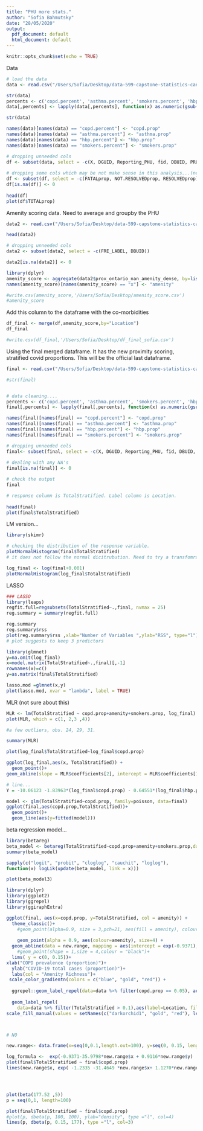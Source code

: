 ```yaml
---
title: "PHU more stats."
author: "Sofia Bahmutsky"
date: "28/05/2020"
output:
  pdf_document: default
  html_document: default
---
```


```r
knitr::opts_chunk$set(echo = TRUE)
```

Data 
```r
# load the data
data <- read.csv("/Users/Sofia/Desktop/data-599-capstone-statistics-canada/data/PMD-en/PHU_FINAL_prop.csv")

str(data)
percents <- c('copd.percent', 'asthma.percent', 'smokers.percent', 'hbp.percent')
data[,percents] <- lapply(data[,percents], function(x) as.numeric(gsub("[\\%,]", "", x))/100)

str(data)

names(data)[names(data) == "copd.percent"] <- "copd.prop"
names(data)[names(data) == "asthma.percent"] <- "asthma.prop"
names(data)[names(data) == "hbp.percent"] <- "hbp.prop"
names(data)[names(data) == "smokers.percent"] <- "smokers.prop"

# dropping unneeded cols
df <- subset(data, select = -c(X, DGUID, Reporting_PHU, fid, DBUID, PRUID_x, CSDUID_x, CMAUID_x, CMAPUID_x, HR_UID, DAUID, lon, lat))
  
# dropping some cols which may be not make sense in this analysis...(need to check with John i think)
df <- subset(df, select = -c(FATALprop, NOT.RESOLVEDprop, RESOLVEDprop))
df[is.na(df)] <- 0
           
head(df)
plot(df$TOTALprop)
```


Amenity scoring data. Need to average and groupby the PHU
```r
data2 <- read.csv("/Users/Sofia/Desktop/data-599-capstone-statistics-canada/data/QGIS_csv_files/Amenity_Scoring.csv")

head(data2)

# dropping unneeded cols
data2 <- subset(data2, select = -c(FRE_LABEL, DBUID))

data2[is.na(data2)] <- 0

library(dplyr)
amenity_score <- aggregate(data2$prox_ontario_nan_amenity_dense, by=list(Location=data2$ENG_LABEL), FUN=mean)
names(amenity_score)[names(amenity_score) == "x"] <- "amenity"

#write.csv(amenity_score,'/Users/Sofia/Desktop/amenity_score.csv')
#amenity_score
```

Add this column to the dataframe with the co-morbidities
```r
df_final <- merge(df,amenity_score,by="Location")
df_final

#write.csv(df_final,'/Users/Sofia/Desktop/df_final_sofia.csv')
```










##############################################################################################################
Using the final merged dataframe. It has the new proximity scoring, stratified covid proportions. This will be the official last dataframe.

```r
final <- read.csv("/Users/Sofia/Desktop/data-599-capstone-statistics-canada/data/PMD-en/PHU_FINAL_prop.csv")

#str(final)


# data cleaning....
percents <- c('copd.percent', 'asthma.percent', 'smokers.percent', 'hbp.percent')
final[,percents] <- lapply(final[,percents], function(x) as.numeric(gsub("[\\%,]", "", x))/100)

names(final)[names(final) == "copd.percent"] <- "copd.prop"
names(final)[names(final) == "asthma.percent"] <- "asthma.prop"
names(final)[names(final) == "hbp.percent"] <- "hbp.prop"
names(final)[names(final) == "smokers.percent"] <- "smokers.prop"

# dropping unneeded cols
final<- subset(final, select = -c(X, DGUID, Reporting_PHU, fid, DBUID, PRUID_x, CSDUID_x, CMAUID_x, CMAPUID_x, HR_UID, DAUID, lon, lat, FEMALEprop, MALEprop, TRANSGENDERprop, UNKNOWNprop, OTHERprop, CONTACTprop, NEITHERprop, TRAVEL.RELATEDprop, NOT.RESOLVEDprop, RESOLVEDprop, FATALprop, Census, prox_idx_emp, prox_idx_pharma, prox_idx_childcare, prox_idx_health, prox_idx_grocery, prox_idx_educpri, prox_idx_educsec, prox_idx_lib, prox_idx_parks, prox_idx_transit, DBPOP, Location, TOTALprop, phu_weight))
 
# dealing with any NA's
final[is.na(final)] <- 0

# check the output
final  

# response column is TotalStratified. Label column is Location. 
           
head(final)
plot(final$TotalStratified)
```


LM version...
```r
library(skimr)

# checking the distribution of the response variable. 
plotNormalHistogram(final$TotalStratified)
# it does not follow the normal dicitrubution. Need to try a transfomraiton. 

log_final <- log(final+0.001)
plotNormalHistogram(log_final$TotalStratified)
```


LASSO
```r
### LASSO
library(leaps)
regfit.full=regsubsets(TotalStratified~.,final, nvmax = 25)
reg.summary = summary(regfit.full)

reg.summary
reg.summary$rss
plot(reg.summary$rss ,xlab="Number of Variables ",ylab="RSS", type="l")
# plot suggests to keep 3 predictors

library(glmnet)
y=na.omit(log_final)
x=model.matrix(TotalStratified~.,final)[,-1]
rownames(x)=c()
y=as.matrix(final$TotalStratified)

lasso.mod =glmnet(x,y)
plot(lasso.mod, xvar = "lambda", label = TRUE)
```

MLR (not sure about this)
```r
MLR <- lm(TotalStratified ~ copd.prop+amenity+smokers.prop, log_final)
plot(MLR, which = c(1, 2,3 ,4))

#a few outliers, obs. 24, 29, 31. 

summary(MLR)

plot(log_final$TotalStratified~log_final$copd.prop)

ggplot(log_final,aes(x, TotalStratified)) +
  geom_point()+
geom_abline(slope = MLR$coefficients[2], intercept = MLR$coefficients[1])

# line...
Y = -10.06123 -1.83963*(log_final$copd.prop) - 0.64551*(log_final$hbp.prop) + 0.0357*(log_final$amenity)

model <- glm(TotalStratified~copd.prop, family=poisson, data=final)
ggplot(final,aes(copd.prop,TotalStratified))+
  geom_point()+
  geom_line(aes(y=fitted(model)))

```


beta regression model...
```r
library(betareg)
beta_model <- betareg(TotalStratified~copd.prop+amenity+smokers.prop,data = final, link = "logit")
summary(beta_model)

sapply(c("logit", "probit", "cloglog", "cauchit", "loglog"),
function(x) logLik(update(beta_model, link = x)))

plot(beta_model3)
```

```r
library(dplyr)
library(ggplot2)
library(ggrepel)
library(ggiraphExtra)

ggplot(final, aes(x=copd.prop, y=TotalStratified, col = amenity)) +
  theme_classic()+
    #geom_point(alpha=0.9, size = 3,pch=21, aes(fill = amenity), colour= "black")+
  
    geom_point(alpha = 0.9, aes(colour=amenity), size=4) + 
  geom_abline(data = new.range, mapping = aes(intercept = exp(-0.9371), slope =exp(-35.9798)),color="blue")+
    #geom_point(shape = 1,size = 4,colour = "black")+
  lims( y = c(0, 0.15))+
xlab("COPD prevalence (proportion)")+
  ylab("COVID-19 total cases (proportion)")+
  labs(col = "Amenity Richness")+
 scale_color_gradientn(colors = c("blue", "gold", "red")) +
 
  ggrepel::geom_label_repel(data=data %>% filter(copd.prop == 0.05), aes(label = Location, fill = factor(amenity)),label.size = 0, color = "black",  nudge_x = 0.0125, nudge_y = 0.035)+
  
  geom_label_repel( 
    data=data %>% filter(TotalStratified > 0.1),aes(label=Location, fill = factor(amenity)), color = "black",label.size = 0, label.padding = unit(0.15, "lines"),nudge_x = 0.017, nudge_y = 0.006)+ guides(fill=FALSE)+
scale_fill_manual(values = setNames(c("darkorchid1", "gold", "red"), levels(data$amenity)))



# NO

new.range<- data.frame(x=seq(0,0.1,length.out=100), y=seq(0, 0.15, length.out = 100))

log_formula <-  exp(-0.9371-35.9798*new.range$x + 0.9116*new.range$y)
plot(final$TotalStratified ~ final$copd.prop)
lines(new.range$x, exp( -1.2335 -31.4649 *new.range$x+ 1.1270*new.range$y) , type = "l")




plot(beta(177.52 ,5))
p = seq(0,1, length=100)

plot(final$TotalStratified ~ final$copd.prop)
#plot(p, dbeta(p, 100, 100), ylab="density", type ="l", col=4)
lines(p, dbeta(p, 0.15, 177), type ="l", col=3)
```
